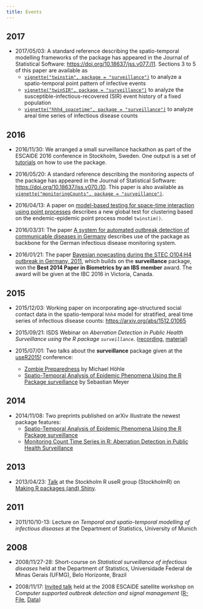 ```yaml
---
title: Events
---
```


## 2017

- 2017/05/03: A standard reference describing the spatio-temporal modelling
  frameworks of the package has appeared in the Journal of Statistical Software:
  <https://doi.org/10.18637/jss.v077.i11>.
  Sections 3 to 5 of this paper are available as
  - [`vignette("twinstim", package = "surveillance")`](https://CRAN.R-project.org/package=surveillance/vignettes/twinstim.pdf)
    to analyze a spatio-temporal point pattern of infective events
  - [`vignette("twinSIR", package = "surveillance")`](https://CRAN.R-project.org/package=surveillance/vignettes/twinSIR.pdf)
    to analyze the susceptible-infectious-recovered (SIR) event history of a fixed population
  - [`vignette("hhh4_spacetime", package = "surveillance")`](https://CRAN.R-project.org/package=surveillance/vignettes/hhh4_spacetime.pdf)
    to analyze areal time series of infectious disease counts

## 2016

- 2016/11/30: We arranged a small surveillance hackathon as part of the
  ESCAIDE 2016 conference in Stockholm, Sweden. One output is a set of
  [tutorials](https://surveillancer.github.io/tutorials/) on how to use
  the package.

- 2016/05/20: A standard reference describing the monitoring aspects of the
  package has appeared in the Journal of Statistical Software:
  <https://doi.org/10.18637/jss.v070.i10>.
  This paper is also available as
  [`vignette("monitoringCounts", package = "surveillance")`](https://CRAN.R-project.org/package=surveillance/vignettes/monitoringCounts.pdf).

- 2016/04/13: A paper on [model-based testing for space-time interaction using
  point processes](https://doi.org/10.1016/j.sste.2016.03.002)
  describes a new global test for clustering based on the endemic-epidemic point
  process model `twinstim()`.

- 2016/03/31: The paper [A system for automated outbreak detection of communicable
  diseases in Germany](https://doi.org/10.2807/1560-7917.ES.2016.21.13.30180)
  describes use of the package as backbone for the German infectious
  disease monitoring system.

- 2016/01/21: The paper [Bayesian nowcasting during the STEC O104:H4 outbreak in
  Germany, 2011](https://doi.org/10.1111/biom.12194),
  which builds on the **surveillance** package, won the **Best 2014 Paper in
  Biometrics by an IBS member** award. The award will be given at the
  IBC 2016 in Victoria, Canada.

## 2015

- 2015/12/03: Working paper on incorporating age-structured social
  contact data in the spatio-temporal `hhh4` model for stratified, areal
  time series of infectious disease counts: <https://arxiv.org/abs/1512.01065>

- 2015/09/21: ISDS Webinar on *Aberration Detection in Public Health
  Surveillance using the R package `surveillance`*.
  ([recording](https://vimeo.com/140669369),
  [material](https://sites.google.com/site/rapplicationforbiosurveillance/home/meetings))
  
- 2015/07/01: Two talks about the **surveillance** package given at the
  [useR2015!](https://user2015.math.aau.dk) conference:
  - [Zombie Preparedness](https://staff.math.su.se/hoehle/software/surveillance/hoehle-userR2015-web.pdf)
    by Michael H&ouml;hle
  - [Spatio-Temporal Analysis of Epidemic Phenomena Using the R Package
    surveillance](https://user2015.math.aau.dk/presentations/40.pdf)
    by Sebastian Meyer

## 2014

- 2014/11/08: Two preprints published on arXiv illustrate the newest
  package features:
  - [Spatio-Temporal Analysis of Epidemic Phenomena Using the R Package
    surveillance](https://arxiv.org/abs/1411.0416)
  - [Monitoring Count Time Series in R: Aberration Detection in Public
    Health Surveillance](https://arxiv.org/abs/1411.1292)

## 2013

- 2013/04/23: [Talk](../../../www/StockholmR-Hoehle_4.pdf) at the Stockholm R useR
  group (StockholmR) on [Making R packages (and) Shiny](https://www.meetup.com/StockholmR/events/105738342/).

## 2011

- 2011/10/10-13: Lecture on *Temporal and spatio-temporal modelling of infectious
  diseases* at the Department of Statistics, University of Munich

## 2008

- 2008/11/27-28: Short-course on *Statistical surveillance of infectious diseases*
  held at the Department of Statistics, Universidade Federal de Minas Gerais
  (UFMG), Belo Horizonte, Brazil

- 2008/11/17: [Invited talk](../../../www/hoehle-surveillance.pdf) held at the 2008
  ESCAIDE satellite workshop on *Computer supported outbreak detection and signal
  management* ([R-File](../../../www/hoehle-surveillance.R), [Data](../../../www/ha.csv))
